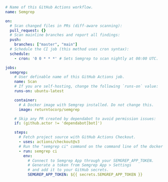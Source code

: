 <!--

CI code snippet for GitHub Actions with Semgrep App (SAST)

-->

```yaml
# Name of this GitHub Actions workflow.
name: Semgrep

on:
  # Scan changed files in PRs (diff-aware scanning):
  pull_request: {}
  # Scan mainline branches and report all findings:
  push:
    branches: ["master", "main"]
  # Schedule the CI job (this method uses cron syntax):
  schedule:
    - cron: '0 0 * * *' # Sets Semgrep to scan nightly at 00:00 UTC.

jobs:
  semgrep:
    # User definable name of this GitHub Actions job.
    name: Scan
    # If you are self-hosting, change the following `runs-on` value: 
    runs-on: ubuntu-latest

    container:
      # A Docker image with Semgrep installed. Do not change this.
      image: returntocorp/semgrep

    # Skip any PR created by dependabot to avoid permission issues:
    if: (github.actor != 'dependabot[bot]')

    steps:
      # Fetch project source with GitHub Actions Checkout.
      - uses: actions/checkout@v3
      # Run the "semgrep ci" command on the command line of the docker image.
      - run: semgrep ci
        env:
          # Connect to Semgrep App through your SEMGREP_APP_TOKEN.
          # Generate a token from Semgrep App > Settings
          # and add it to your GitHub secrets.
          SEMGREP_APP_TOKEN: ${{ secrets.SEMGREP_APP_TOKEN }}
```
